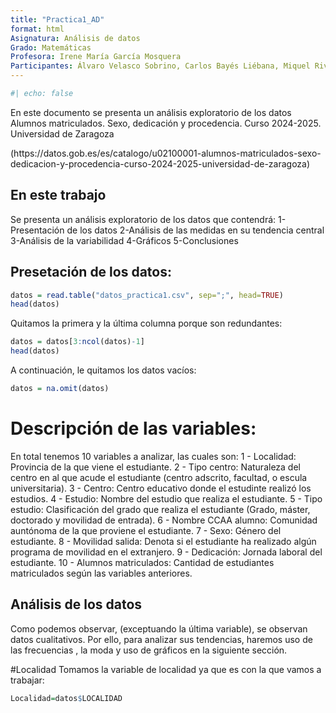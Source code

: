 ```yaml
---
title: "Practica1_AD"
format: html
Asignatura: Análisis de datos
Grado: Matemáticas
Profesora: Irene María García Mosquera
Participantes: Álvaro Velasco Sobrino, Carlos Bayés Liébana, Miquel Rivas Vanrell
---
```


```r
#| echo: false
```

En este documento se presenta un análisis exploratorio de los datos Alumnos matriculados. Sexo, dedicación y procedencia. Curso 2024-2025. Universidad de Zaragoza

(https://datos.gob.es/es/catalogo/u02100001-alumnos-matriculados-sexo-dedicacion-y-procedencia-curso-2024-2025-universidad-de-zaragoza)

## En este trabajo

Se presenta un análisis exploratorio de los datos que contendrá:
1-Presentación de los datos 
2-Análisis de las medidas en su tendencia central 
3-Análisis de la variabilidad 
4-Gráficos 
5-Conclusiones

## Presetación de los datos:

```r
datos = read.table("datos_practica1.csv", sep=";", head=TRUE)
head(datos)
```

Quitamos la primera y la última columna porque son redundantes:

```r
datos = datos[3:ncol(datos)-1]
head(datos)
```

A continuación, le quitamos los datos vacíos:

```r
datos = na.omit(datos)
```

# Descripción de las variables:
En total tenemos 10 variables a analizar, las cuales son:
1 - Localidad: Provincia de la que viene el estudiante.
2 - Tipo centro: Naturaleza del centro en al que acude el estudiante (centro adscrito, facultad, o escula universitaria).
3 - Centro: Centro educativo donde el estudinte realizó los estudios.
4 - Estudio: Nombre del estudio que realiza el estudiante.
5 - Tipo estudio: Clasificación del grado que realiza el estudiante (Grado, máster, doctorado y movilidad de entrada).
6 - Nombre CCAA alumno: Comunidad auntónoma de la que proviene el estudiante.
7 - Sexo: Género del estudiante.
8 - Movilidad salida: Denota si el estudiante ha realizado algún programa de movilidad en el extranjero.
9 - Dedicación: Jornada laboral del estudiante.
10 - Alumnos matriculados: Cantidad de estudiantes matriculados según las variables anteriores.


## Análisis de los datos
Como podemos observar, (exceptuando la última variable), se observan datos cualitativos. Por ello, para analizar sus tendencias, haremos uso de las frecuencias , la moda y uso de gráficos en la siguiente sección.

#Localidad
Tomamos la variable de localidad ya que es con la que vamos a trabajar:

```r
Localidad=datos$LOCALIDAD
```

